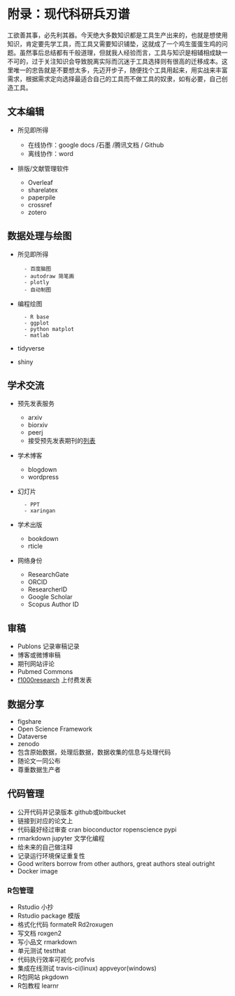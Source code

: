 # 附录：现代科研兵刃谱 {- #tool}

工欲善其事，必先利其器。今天绝大多数知识都是工具生产出来的，也就是想使用知识，肯定要先学工具，而工具又需要知识铺垫，这就成了一个鸡生蛋蛋生鸡的问题。虽然事后总结都有千般道理，但就我人经验而言，工具与知识是相辅相成缺一不可的，过于关注知识会导致脱离实际而沉迷于工具选择则有很高的迁移成本。这里唯一的忠告就是不要想太多，先迈开步子，随便找个工具用起来，用实战来丰富需求，根据需求定向选择最适合自己的工具而不做工具的奴隶，如有必要，自己创造工具。

## 文本编辑 {-}

- 所见即所得

    - 在线协作：google docs /石墨 /腾讯文档 / Github
    - 离线协作：word

- 排版/文献管理软件

    - Overleaf
    - sharelatex
    - paperpile
    - crossref
    - zotero

## 数据处理与绘图 {-}

- 所见即所得

        - 百度脑图
        - autodraw 简笔画
        - plotly
        - 自动制图

- 编程绘图

        - R base
        - ggplot
        - python matplot
        - matlab
  
- tidyverse

- shiny

## 学术交流 {-}

- 预先发表服务

    - arxiv
    - biorxiv
    - peerj
    - 接受预先发表期刊的[列表](https://en.wikipedia.org/wiki/List_of_academic_journals_by_preprint_policy)

- 学术博客

    - blogdown
    - wordpress

- 幻灯片
        
        - PPT
        - xaringan
    
- 学术出版

    - bookdown
    - rticle
    
- 网络身份

    - ResearchGate
    - ORCID
    - ResearcherID
    - Google Scholar
    - Scopus Author ID

## 审稿 {-}

- Publons 记录审稿记录
- 博客或微博审稿
- 期刊网站评论
- Pubmed Commons
- [f1000research](https://f1000research.com/) 上付费发表

## 数据分享 {-}

- figshare
- Open Science Framework
- Dataverse
- zenodo
- 包含原始数据，处理后数据，数据收集的信息与处理代码
- 随论文一同公布
- 尊重数据生产者

## 代码管理 {-}

- 公开代码并记录版本 github或bitbucket
- 链接到对应的论文上
- 代码最好经过审查 cran bioconductor ropenscience pypi
- rmarkdown jupyter 文学化编程
- 给未来的自己做注释
- 记录运行环境保证重复性
- Good writers borrow from other authors, great authors steal outright 
- Docker image

### R包管理 {-}

- Rstudio 小抄
- Rstudio package 模版
- 格式化代码 formateR Rd2roxugen
- 写文档 roxgen2
- 写小品文 rmarkdown
- 单元测试 testthat
- 代码执行效率可视化 profvis
- 集成在线测试 travis-ci(linux) appveyor(windows)
- R包网站 pkgdown
- R包教程 learnr
